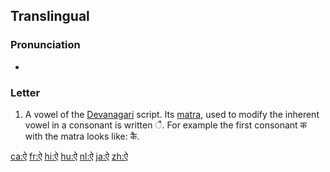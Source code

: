 {{character info/new|image=[[File:Deva-ai.png|100px]]}}
==Translingual==

===Pronunciation===
* {{IPA|/əj/|/aj/|/ɛ/|/æ/|lang=mul}} {{qualifier|varies by language, context, etc.}}

===Letter===
{{mul-Deva|ai}}

# A vowel of the [[Devanagari]] script. Its [[matra]], used to modify the inherent vowel in a consonant is written &#x0948;. For example the first consonant क with the matra looks like: कै.

[[ca:ऐ]]
[[fr:ऐ]]
[[hi:ऐ]]
[[hu:ऐ]]
[[nl:ऐ]]
[[ja:ऐ]]
[[zh:ऐ]]